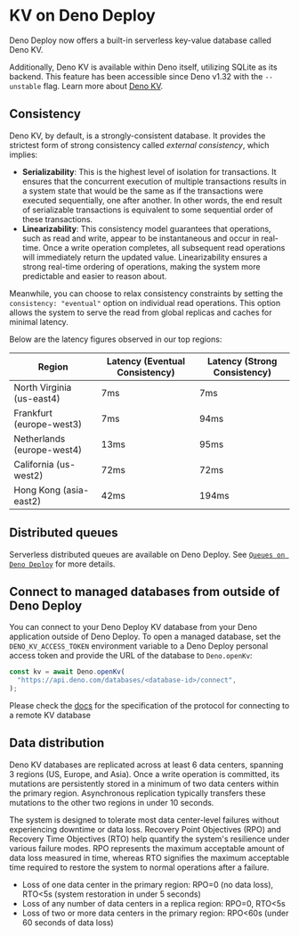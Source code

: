 
# KV on Deno Deploy

<Admonition />

Deno Deploy now offers a built-in serverless key-value database called Deno KV.

Additionally, Deno KV is available within Deno itself, utilizing SQLite as its
backend. This feature has been accessible since Deno v1.32 with the `--unstable`
flag. Learn more about [Deno KV](/kv/manual).

## Consistency

Deno KV, by default, is a strongly-consistent database. It provides the
strictest form of strong consistency called _external consistency_, which
implies:

- **Serializability**: This is the highest level of isolation for transactions.
  It ensures that the concurrent execution of multiple transactions results in a
  system state that would be the same as if the transactions were executed
  sequentially, one after another. In other words, the end result of
  serializable transactions is equivalent to some sequential order of these
  transactions.
- **Linearizability**: This consistency model guarantees that operations, such
  as read and write, appear to be instantaneous and occur in real-time. Once a
  write operation completes, all subsequent read operations will immediately
  return the updated value. Linearizability ensures a strong real-time ordering
  of operations, making the system more predictable and easier to reason about.

Meanwhile, you can choose to relax consistency constraints by setting the
`consistency: "eventual"` option on individual read operations. This option
allows the system to serve the read from global replicas and caches for minimal
latency.

Below are the latency figures observed in our top regions:

| Region                     | Latency (Eventual Consistency) | Latency (Strong Consistency) |
| -------------------------- | ------------------------------ | ---------------------------- |
| North Virginia (us-east4)  | 7ms                            | 7ms                          |
| Frankfurt (europe-west3)   | 7ms                            | 94ms                         |
| Netherlands (europe-west4) | 13ms                           | 95ms                         |
| California (us-west2)      | 72ms                           | 72ms                         |
| Hong Kong (asia-east2)     | 42ms                           | 194ms                        |

## Distributed queues

Serverless distributed queues are available on Deno Deploy. See
[`Queues on Deno Deploy`](/kv/manual/queue_overview.md#queues-on-deno-deploy)
for more details.

## Connect to managed databases from outside of Deno Deploy

You can connect to your Deno Deploy KV database from your Deno application
outside of Deno Deploy. To open a managed database, set the
`DENO_KV_ACCESS_TOKEN` environment variable to a Deno Deploy personal access
token and provide the URL of the database to `Deno.openKv`:

```ts
const kv = await Deno.openKv(
  "https://api.deno.com/databases/<database-id>/connect",
);
```

Please check the
[docs](https://github.com/denoland/deno/tree/main/ext/kv#kv-connect) for the
specification of the protocol for connecting to a remote KV database

## Data distribution

Deno KV databases are replicated across at least 6 data centers, spanning 3
regions (US, Europe, and Asia). Once a write operation is committed, its
mutations are persistently stored in a minimum of two data centers within the
primary region. Asynchronous replication typically transfers these mutations to
the other two regions in under 10 seconds.

The system is designed to tolerate most data center-level failures without
experiencing downtime or data loss. Recovery Point Objectives (RPO) and Recovery
Time Objectives (RTO) help quantify the system's resilience under various
failure modes. RPO represents the maximum acceptable amount of data loss
measured in time, whereas RTO signifies the maximum acceptable time required to
restore the system to normal operations after a failure.

- Loss of one data center in the primary region: RPO=0 (no data loss), RTO<5s
  (system restoration in under 5 seconds)
- Loss of any number of data centers in a replica region: RPO=0, RTO<5s
- Loss of two or more data centers in the primary region: RPO<60s (under 60
  seconds of data loss)
